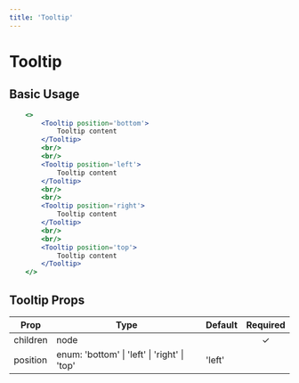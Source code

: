 ```yaml
---
title: 'Tooltip'
---
```


# Tooltip

## Basic Usage

```.jsx
    <>
        <Tooltip position='bottom'>
            Tooltip content
        </Tooltip>
        <br/>
        <br/>
        <Tooltip position='left'>
            Tooltip content
        </Tooltip>
        <br/>
        <br/>
        <Tooltip position='right'>
            Tooltip content
        </Tooltip>
        <br/>
        <br/>
        <Tooltip position='top'>
            Tooltip content
        </Tooltip>
    </>
```

## Tooltip Props

| Prop     | Type                                                     | Default | Required |
| -------- | -------------------------------------------------------- | ------- | :------: |
| children | node                                                     |         | &#10003; |
| position | enum: 'bottom' &#124; 'left' &#124; 'right' &#124; 'top' | 'left'  |          |
